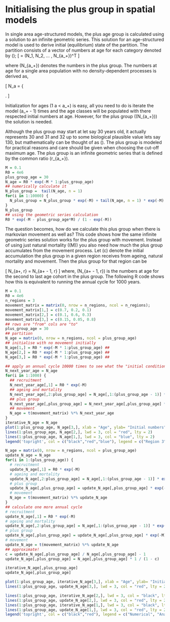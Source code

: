 # Initialising the plus group in spatial models {#spatialInit}

In single area age-structured models, the plus age group is calculated using a solution to an infinite geometric series. This solution for an age-structured model is used to derive initial (equilibrium) state of the partition. The partition consists of a vector of numbers at age for each category denoted by \(\textbf{N}\);
\[
\textbf{N} = (N_1, N_2, ... , N_{a_+})^T
\]

where \(N_{a_+}\) denotes the numbers in the plus group. The numbers at age for a single area population with no density-dependent processes is derived as,

\[
N_a = \left\{ \begin{array}{lcl}
	R_0 & \mbox{for} & a = 1
	\\ 
	R_0e^{-aM}  & \mbox{for} & 1 < a < a_+
    \\
	R_0e^{\sum_{i = a_+}^\infty-iM} & \mbox{for} & a = a_+
\end{array}\right.
\]

Initialization for ages \(1 \leq a < a_+\) is easy, all you need to do is iterate the model \(a_+ - 1\) times and the age classes will be populated with there respected initial numbers at age. However, for the plus group (\(N_{a_+}\)) the solution is needed.

Although the plus group may start at let say 30 years old, it actually represents 30 and 31 and 32 up to some biological plausible value lets say 130, but mathematically can be thought of as \(\infty\). The plus group is modeled for practical reasons and care should be given when choosing the cut-off maximum age. The plus group is an infinite geometric series that is defined by the common ratio \(r_{a_+}\).

\begin{align}
N_{a_+} &= R_0e^{\sum_{a = a_+}^\infty-aM}\\
        &= R_0 \frac{e^{M - a_+M}}{1 - e^{-M}}
\end{align}
```r
M = 0.1
R0 = 4e6
plus_group_age = 30
N_age = R0 * exp(-M * 1:plus_group_age)
## numerically calculate it
N_plus_group =  tail(N_age, n = 1)
for(i in 1:10000) {
  N_plus_group = N_plus_group * exp(-M) + tail(N_age, n = 1) * exp(-M)
}
N_plus_group
## using the geometric series calculation
R0 * exp(-M - plus_group_age*M) / (1 - exp(-M))
```

The question becomes, how do we calculate this plus group when there is markovian movement as well as? This code shows how the same infinite geometric series solution works for the plus group with movement. Instead of using just natural mortality (\(M\)) you also need how much the plus group accumulates from the movement process. Let \(c\) denote the initial accumulation the plus group in a given region receives from ageing, natural mortality and movement. Then the plus group for that region can be 

\[
N_{a+, r} = N_{a+ - 1, r} \frac{1}{1 - c}
\]
where, \(N_{a+ - 1, r}\) is the numbers at age for the second to last age cohort in the plus group. The following R code shows how this is equivalent to running the annual cycle for 1000 years.

```r
M = 0.1
R0 = 4e6
n_regions = 3
movement_matrix = matrix(0, nrow = n_regions, ncol = n_regions);
movement_matrix[1,] = c(0.7, 0.2, 0.1)
movement_matrix[2,] = c(0.1, 0.6, 0.3)
movement_matrix[3,] = c(0.15, 0.05, 0.8)
## rows are "from" cols are "to"
plus_group_age = 30
## partition
N_age = matrix(0, nrow = n_regions, ncol = plus_group_age)
## initialise with no movement initially
N_age[1,] = R0 * exp(-M * 1:plus_group_age) ##
N_age[2,] = R0 * exp(-M * 1:plus_group_age) ## 
N_age[3,] = R0 * exp(-M * 1:plus_group_age) ##

## apply an annual cycle 10000 times to see what the "initial conditions should be"
N_next_year_age = N_age
for(i in 1:1000) {
  ## recruitment
  N_next_year_age[,1] = R0 * exp(-M)
  ## ageing and mortality
  N_next_year_age[,2:plus_group_age] = N_age[,1:(plus_group_age - 1)] * exp(-M)
  ## plus group
  N_next_year_age[,plus_group_age] = N_next_year_age[,plus_group_age] * exp(-M) + N_age[,plus_group_age] * exp(-M)
  ## movement
  N_age = t(movement_matrix) %*% N_next_year_age
}
iterative_N_age = N_age
plot(1:plus_group_age, N_age[3,], xlab = "Age", ylab= "Initial numbers", ylim = c(0,R0* 1.4), type = "l", lwd = 3)
lines(1:plus_group_age, N_age[2,], lwd = 3, col = "red", lty = 2)
lines(1:plus_group_age, N_age[1,], lwd = 3, col = "blue", lty = 2)
legend('topright', col = c("black","red","blue"), legend = c("Region 3", "Region 2", "Region 1"), lwd = 3)

```

```r
N_age = matrix(0, nrow = n_regions, ncol = plus_group_age)
update_N_age = N_age
for(i in 1:(plus_group_age)) {
  # recruitment
  update_N_age[,1] = R0 * exp(-M)
  # ageing and mortality
  update_N_age[,2:plus_group_age] = N_age[,1:(plus_group_age - 1)] * exp(-M)
  # plus group
  update_N_age[,plus_group_age] = update_N_age[,plus_group_age] * exp(-M) + N_age[,plus_group_age] * exp(-M)
  # movement
  N_age = t(movement_matrix) %*% update_N_age
}
## calculate one more annual cycle
# recruitment
update_N_age[,1] = R0 * exp(-M)
# ageing and mortality
update_N_age[,2:plus_group_age] = N_age[,1:(plus_group_age - 1)] * exp(-M)
# plus group
update_N_age[,plus_group_age] = update_N_age[,plus_group_age] * exp(-M) + N_age[,plus_group_age] * exp(-M)
# movement
update_N_age = t(movement_matrix) %*% update_N_age
## approximate!
c = update_N_age[,plus_group_age] / N_age[,plus_group_age] - 1
update_N_age[,plus_group_age] = N_age[,plus_group_age] * 1 / (1 - c)

iterative_N_age[,plus_group_age]
update_N_age[,plus_group_age]

plot(1:plus_group_age, iterative_N_age[3,], xlab = "Age", ylab= "Initial numbers", ylim = c(0,R0* 1.4), type = "l", lwd = 3)
lines(1:plus_group_age, update_N_age[3,], lwd = 3, col = "red", lty = 2)

lines(1:plus_group_age, iterative_N_age[2,], lwd = 3, col = "black", lty = 1)
lines(1:plus_group_age, update_N_age[2,], lwd = 3, col = "red", lty = 2)
lines(1:plus_group_age, iterative_N_age[1,], lwd = 3, col = "black", lty = 1)
lines(1:plus_group_age, update_N_age[1,], lwd = 3, col = "red", lty = 2)
legend('topright', col = c("black","red"), legend = c("Numerical", "Analytical"), lwd = 3, lty = c(1,2))

```



